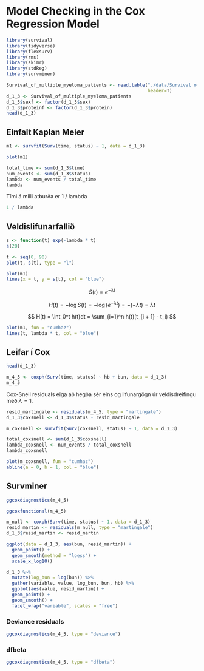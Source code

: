# Model Checking in the Cox Regression Model

```r
library(survival)
library(tidyverse)
library(flexsurv)
library(rms)
library(skimr)
library(stdReg)
library(survminer)
```



```r
Survival_of_multiple_myeloma_patients <- read.table("./data/Survival of multiple myeloma patients.dat",
                                                    header=T)
d_1_3 <- Survival_of_multiple_myeloma_patients
d_1_3$sexf <- factor(d_1_3$sex)
d_1_3$proteinf <- factor(d_1_3$protein)
head(d_1_3)
```

## Einfalt Kaplan Meier

```r
m1 <- survfit(Surv(time, status) ~ 1, data = d_1_3)
```


```r
plot(m1)
```

```r
total_time <- sum(d_1_3$time)
num_events <- sum(d_1_3$status)
lambda <- num_events / total_time
lambda
```

Tími á milli atburða er 1 / lambda

```r
1 / lambda
```

## Veldislifunarfallið

```r
s <- function(t) exp(-lambda * t)
s(20)
```

```r
t <- seq(0, 90)
plot(t, s(t), type = "l")
```

```r
plot(m1)
lines(x = t, y = s(t), col = "blue")
```

$$
S(t) = e^{-\lambda t}
$$


$$
H(t) = -\log S(t) = -\log (e^{-\lambda t}) = -(-\lambda t) = \lambda t
$$

$$
H(t) = \int_0^t h(t)dt = \sum_{i=1}^n h(t)(t_{i + 1} - t_i)
$$

```r
plot(m1, fun = "cumhaz")
lines(t, lambda * t, col = "blue")
```

## Leifar í Cox

```r
head(d_1_3)
```

```r
m_4_5 <- coxph(Surv(time, status) ~ hb + bun, data = d_1_3)
m_4_5
```

Cox-Snell residuals eiga að hegða sér eins og lifunargögn úr veldisdreifingu með $\lambda = 1$.

```r
resid_martingale <- residuals(m_4_5, type = "martingale")
d_1_3$coxsnell <- d_1_3$status - resid_martingale
```

```r
m_coxsnell <- survfit(Surv(coxsnell, status) ~ 1, data = d_1_3)
```

```r
total_coxsnell <- sum(d_1_3$coxsnell)
lambda_coxsnell <- num_events / total_coxsnell
lambda_coxsnell
```


```r
plot(m_coxsnell, fun = "cumhaz")
abline(a = 0, b = 1, col = "blue")
```

## Survminer

```r
ggcoxdiagnostics(m_4_5)
```


```r
ggcoxfunctional(m_4_5)
```

```r
m_null <- coxph(Surv(time, status) ~ 1, data = d_1_3)
resid_martin <- residuals(m_null, type = "martingale")
d_1_3$resid_martin <- resid_martin

ggplot(data = d_1_3, aes(bun, resid_martin)) +
  geom_point() +
  geom_smooth(method = "loess") +
  scale_x_log10()
```

```r
d_1_3 %>% 
  mutate(log_bun = log(bun)) %>% 
  gather(variable, value, log_bun, bun, hb) %>% 
  ggplot(aes(value, resid_martin)) +
  geom_point() +
  geom_smooth() +
  facet_wrap("variable", scales = "free")
```


### Deviance residuals

```r
ggcoxdiagnostics(m_4_5, type = "deviance")
```

### dfbeta

```r
ggcoxdiagnostics(m_4_5, type = "dfbeta")
```







